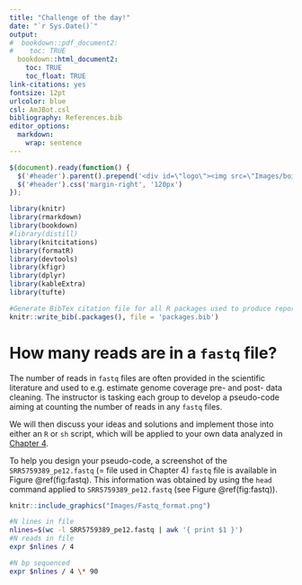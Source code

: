 ```yaml
---
title: "Challenge of the day!"
date: "`r Sys.Date()`"
output:
#  bookdown::pdf_document2:
#    toc: TRUE
  bookdown::html_document2: 
    toc: TRUE
    toc_float: TRUE
link-citations: yes
fontsize: 12pt
urlcolor: blue
csl: AmJBot.csl
bibliography: References.bib
editor_options: 
  markdown: 
    wrap: sentence
---
```


```js
$(document).ready(function() {
  $('#header').parent().prepend('<div id=\"logo\"><img src=\"Images/boisestate-primarylogo-2color-rgb.png\" style=\"position:absolute; top:0; right:0; padding:10px; height:120px\"></div>');
  $('#header').css('margin-right', '120px')
});
```

```r
library(knitr)
library(rmarkdown)
library(bookdown)
#library(distill)
library(knitcitations)
library(formatR)
library(devtools)
library(kfigr)
library(dplyr)
library(kableExtra)
library(tufte)

#Generate BibTex citation file for all R packages used to produce report
knitr::write_bib(.packages(), file = 'packages.bib')
```

# How many reads are in a `fastq` file?

The number of reads in `fastq` files are often provided in the scientific literature and used to e.g. estimate genome coverage pre- and post- data cleaning. The instructor is tasking each group to develop a pseudo-code aiming at counting the number of reads in any `fastq` files. 

We will then discuss your ideas and solutions and implement those into either an `R` or `sh` script, which will be applied to your own data analyzed in [Chapter 4](Chapters.html). 

To help you design your pseudo-code, a screenshot of the `SRR5759389_pe12.fastq` (= file used in Chapter 4) `fastq` file is available in Figure \@ref(fig:fastq). This information was obtained by using the `head` command applied to  `SRR5759389_pe12.fastq` (see Figure \@ref(fig:fastq)).


```r
knitr::include_graphics("Images/Fastq_format.png")
```

```bash
#N lines in file
nlines=$(wc -l SRR5759389_pe12.fastq | awk '{ print $1 }')
#N reads in file
expr $nlines / 4

#N bp sequenced
expr $nlines / 4 \* 90
```

